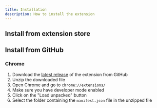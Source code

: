 ```yaml
---
title: Installation
description: How to install the extension
---
```



## Install from extension store

<ChromeWebstore />

## Install from GitHub

### Chrome

1. Download the [latest release](https://github.com/DanSnow/hoarder-pipette/releases/latest) of the extension from GitHub
2. Unzip the downloaded file
3. Open Chrome and go to `chrome://extensions/`
4. Make sure you have developer mode enabled
5. Click on the "Load unpacked" button
6. Select the folder containing the `manifest.json` file in the unzipped file

